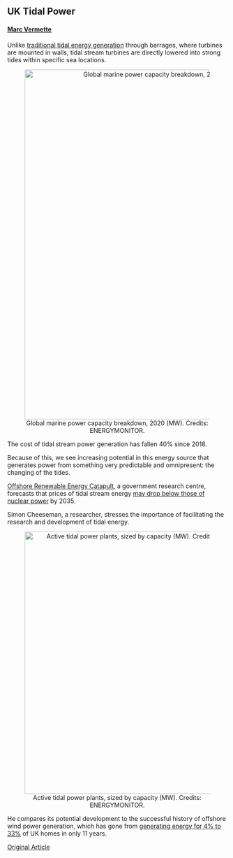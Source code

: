 ## UK Tidal Power
#### [Marc Vermette](https://www.linkedin.com/in/marc-vermette/)

Unlike [traditional tidal energy generation](https://www.eia.gov/energyexplained/hydropower/tidal-power.php) through barrages, where turbines are mounted in walls, tidal stream turbines are directly lowered into strong tides within specific sea locations.

<center>
![Global marine power capacity breakdown, 2020 (MW). Credits: ENERGYMONITOR.](https://i.imgur.com/LpXWvli.png){width=800px}
</center>

The cost of tidal stream power generation has fallen 40% since 2018.

Because of this, we see increasing potential in this energy source that generates power from something very predictable and omnipresent: the changing of the tides.

[Offshore Renewable Energy Catapult](https://ore.catapult.org.uk/about/), a government research centre, forecasts that prices of tidal stream energy [may drop below those of nuclear power](https://ore.catapult.org.uk/?orecatapultreports=cost-reduction-pathway-of-tidal-stream-energy-in-the-uk-and-france) by 2035.

Simon Cheeseman, a researcher, stresses the importance of facilitating the research and development of tidal energy.

<center>
![Active tidal power plants, sized by capacity (MW). Credits: ENERGYMONITOR.](https://i.imgur.com/XBvhR2b.png){width=600px}
</center>

He compares its potential development to the successful history of offshore wind power generation, which has gone from [generating energy for 4% to 33%](https://www.thecrownestate.co.uk/en-gb/media-and-insights/news/the-crown-estate-s-2021-offshore-wind-report-reveals-uk-industry-united-in-race-to-net-zero/) of UK homes in only 11 years.

[Original Article](https://www.theguardian.com/environment/2022/nov/23/tidal-stream-energy-costs-ebb-reliability-flows)